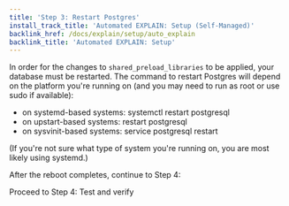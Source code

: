 ```yaml
---
title: 'Step 3: Restart Postgres'
install_track_title: 'Automated EXPLAIN: Setup (Self-Managed)'
backlink_href: /docs/explain/setup/auto_explain
backlink_title: 'Automated EXPLAIN: Setup'
---
```


In order for the changes to `shared_preload_libraries` to be applied, your database
must be restarted. The command to restart Postgres will depend on the platform you're
running on (and you may need to run as root or use sudo if available):

 * on systemd-based systems: systemctl restart postgresql
 * on upstart-based systems: restart postgresql
 * on sysvinit-based systems: service postgresql restart

(If you're not sure what type of system you're running on, you are most likely using systemd.)

After the reboot completes, continue to Step 4:

<Link className="btn btn-success" to="04_test_and_verify">
   Proceed to Step 4: Test and verify
</Link>
